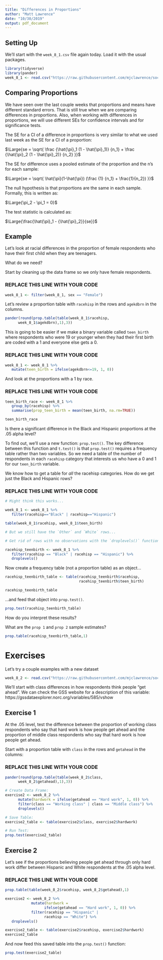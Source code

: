 ```yaml
---
title: "Differences in Proportions"
author: "Matt Lawrence"
date: "10/30/2019"
output: pdf_document
---
```


## Setting Up

We'll start with the `week_8_1.csv` file again today. Load it with the usual packages.

```r
library(tidyverse)
library(pander)
week_8_1 <- read.csv("https://raw.githubusercontent.com/mjclawrence/soci385/master/data/week_8_1.csv")
```


## Comparing Proportions

We have seen over the last couple weeks that proportions and means have different standard errors. That is still true when we are comparing differences in proportions. Also, when working with differences in proportions, we will use different SEs for confidence intervals and for significance tests.

The SE for a CI of a difference in proportions is very similar to what we used last week as the SE for a CI of a proportion:

$\Large{se = \sqrt{ \frac {\hat{\pi}_1 (1 - \hat{\pi}_1)} {n_1} + \frac {\hat{\pi}_2 (1 - \hat{\pi}_2)} {n_2} }}$

The SE for difference uses a pooled estimate of the proportion and the n's for each sample:

$\Large{se = \sqrt{ \hat{\pi}(1-\hat{\pi})  (\frac {1} {n_1} + \frac{1}{n_2})  }}$

The null hypothesis is that proportions are the same in each sample. Formally, this is written as:

$\Large{\pi_2 - \pi_1 = 0}$

The test statistic is calculated as:

$\Large{\frac{\hat{\pi}_1 - {\hat{\pi}_2}}{se}}$


## Example

Let's look at racial differences in the proportion of female respondents who have their first child when they are teenagers.

What do we need?

Start by cleaning up the data frame so we only have female respondents.

### REPLACE THIS LINE WITH YOUR CODE

```r
week_8_1 <- filter(week_8_1, sex == "Female")
```


Let's review a proportion table with `racehisp` in the rows and `agekdbrn` in the columns.

```r
pander(round(prop.table(table(week_8_1$racehisp, 
      week_8_1$agekdbrn),1),3))
```


This is going to be easier if we make a binary variable called `teen_birth` where respondents who were 19 or younger when they had their first birth are coded with a 1 and everyone else gets a 0.

### REPLACE THIS LINE WITH YOUR CODE


```r
week_8_1 <- week_8_1 %>%
   mutate(teen_birth = ifelse(agekdbrn<=19, 1, 0))
```

And look at the proportions with a 1 by race.

### REPLACE THIS LINE WITH YOUR CODE


```r
teen_birth_race <- week_8_1 %>%
   group_by(racehisp) %>%
   summarise(prop_teen_birth = mean(teen_birth, na.rm=TRUE))

teen_birth_race
```

Is there a significant difference in the Black and Hispanic proportions at the .05 alpha level?

To find out, we'll use a new function: `prop.test()`. The key difference between this function and `t.test()` is that `prop.test()` requires a frequency table rather than two variables. So we need a table of the number of respondents in each `racehisp` category that interests us who have a 0 and 1 for our `teen_birth` variable.

We know how to get a table for *all* the racehisp categories. How do we get just the Black and Hispanic rows?

### REPLACE THIS LINE WITH YOUR CODE


```r
# Might think this works...

week_8_1 <- week_8_1 %>%
   filter(racehisp=="Black" | racehisp=="Hispanic")

table(week_8_1$racehisp, week_8_1$teen_birth)

# But we still have the `Other` and `White` rows...
```


```r

# Get rid of rows with no observations with the `droplevels()` function

racehisp_teenbirth <- week_8_1 %>%
   filter(racehisp == "Black" | racehisp == "Hispanic") %>%
   droplevels()
```


Now create a frequency table (not a proportion table) as an object...

```r
racehisp_teenbirth_table <- table(racehisp_teenbirth$racehisp,
                                  racehisp_teenbirth$teen_birth)

racehisp_teenbirth_table
```

...and feed that object into `prop.test()`.

```r
prop.test(racehisp_teenbirth_table)
```

How do you interpret these results?

What are the `prop 1` and `prop 2` sample estimates?

```r
prop.table(racehisp_teenbirth_table,1)
```


# Exercises

Let's try a couple examples with a new dataset

```r
week_8_2 <- read.csv("https://raw.githubusercontent.com/mjclawrence/soci385/master/data/week_8_2.csv")
```

We'll start with class differences in how respondents think people "get ahead". We can check the GSS website for a description of this variable: https://gssdataexplorer.norc.org/variables/585/vshow


## Exercise 1

At the .05 level, test the difference between the proportion of working class respondents who say that hard work is how people get ahead and the proportion of middle class respondents who say that hard work is how people get ahead. 

Start with a proportion table with `class` in the rows and `getahead` in the columns:

### REPLACE THIS LINE WITH YOUR CODE

```r
pander(round(prop.table(table(week_8_2$class, 
      week_8_2$getahead),1),3))
```

```r

# Create Data Frame:
exercise2 <- week_8_2 %>%
      mutate(hardwork = ifelse(getahead == "Hard work", 1, 0)) %>%
      filter(class == "Working class" | class == "Middle class") %>%
      droplevels()

# Save Table:
exercise2_table <- table(exercise2$class, exercise2$hardwork)

# Run Test:
prop.test(exercise2_table)
```

## Exercise 2

Let's see if the proportions believing people get ahead through only hard work differ between Hispanic and White respondents at the .05 alpha level.

### REPLACE THIS LINE WITH YOUR CODE

```r
prop.table(table(week_8_2$racehisp, week_8_2$getahead),1)
```


```r
exercise2 <- week_8_2 %>%
            mutate(hardwork = 
                  ifelse(getahead == "Hard work", 1, 0)) %>%
            filter(racehisp == "Hispanic" | 
                  racehisp == "White") %>%
   droplevels()
```

```r
exercise2_table <- table(exercise2$racehisp, exercise2$hardwork)
exercise2_table
```

And now feed this saved table into the `prop.test()` function:

```r
prop.test(exercise2_table)
```